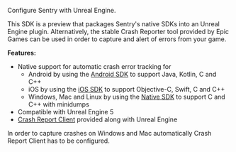 Configure Sentry with Unreal Engine.

<Alert level="warning" title="Warning">

This SDK is a preview that packages Sentry's native SDKs into an Unreal Engine plugin. Alternatively, the stable Crash Reporter tool provided by Epic Games can be used in order to capture and alert of errors from your game.

</Alert>

**Features:**

- Native support for automatic crash error tracking for
  - Android by using the [Android SDK](/platforms/android/) to support Java, Kotlin, C and C++
  - iOS by using the [iOS SDK](/platforms/apple/guides/ios/) to support Objective-C, Swift, C and C++
  - Windows, Mac and Linux by using the [Native SDK](/platforms/native/) to support C and C++ with minidumps
- Compatible with Unreal Engine 5
- [Crash Report Client](/platforms/unreal/setup-crashreport/) provided along with Unreal Engine

<Alert level="warning" title="Warning">

In order to capture crashes on Windows and Mac automatically Crash Report Client has to be configured.

</Alert>
